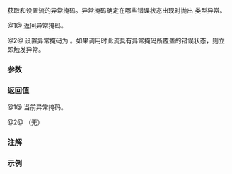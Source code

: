 {{cpp/io/basic_ios/title|exceptions}}
{{cpp/io/basic_ios/navbar}}
{{dcl begin}}
{{dcl|num=1|
std::ios_base::iostate exceptions() const;
}}
{{dcl|num=2|
void exceptions( std::ios_base::iostate except );
}}
{{dcl end}}

获取和设置流的异常掩码。异常掩码确定在哪些错误状态出现时抛出 {{lc|failure}} 类型异常。

@1@ 返回异常掩码。

@2@ 设置异常掩码为 {{tt|except}}。如果调用时此流具有异常掩码所覆盖的错误状态，则立即触发异常。

===参数===
{{par begin}}
{{par | except |异常掩码}}
{{par end}}

===返回值===
@1@ 当前异常掩码。

@2@ （无）

===注解===
{{todo|讨论 [http://cplusplus.github.io/LWG/lwg-active.html#2349 LWG2349] ，并从 ios_base::clear 及从有/无格式输入/输出函数要求页面的链接（或者在要求页面的上详述行为并从此处链接更好）。参阅 [http://stackoverflow.com/a/35089910 stackoverflow.com/a/35089910]}}

===示例===
{{example
|code=
#include &lt;fstream&gt;
#include &lt;iostream&gt;

int main() 
{
    int ivalue;
    try
    {
        std::ifstream in("in.txt");
        in.exceptions(std::ifstream::failbit); // 可能抛出
        in &gt;&gt; ivalue; // 可能抛出
    }
    catch (const std::ios_base::failure&amp; fail)
    {
        // 此处处理异常
        std::cout &lt;&lt; fail.what() &lt;&lt; '\n';
    }
}
|p=true
|output=basic_ios::clear: iostream error
}}

{{langlinks|de|en|es|fr|it|ja|pt|ru}}